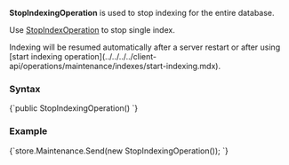 
**StopIndexingOperation** is used to stop indexing for the entire database.

Use [StopIndexOperation](../../../../client-api/operations/maintenance/indexes/stop-index.mdx) to stop single index.

<Admonition type="note" title="">
Indexing will be resumed automatically after a server restart or after using [start indexing operation](../../../../client-api/operations/maintenance/indexes/start-indexing.mdx).
</Admonition>

### Syntax

<TabItem value="stop_1" label="stop_1">
<CodeBlock language="csharp">
{`public StopIndexingOperation()
`}
</CodeBlock>
</TabItem>

### Example

<TabItem value="stop_2" label="stop_2">
<CodeBlock language="csharp">
{`store.Maintenance.Send(new StopIndexingOperation());
`}
</CodeBlock>
</TabItem>


